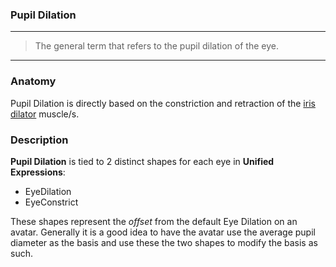 ### Pupil Dilation

***

> The general term that refers to
> the pupil dilation of the eye.

***

### Anatomy

Pupil Dilation is directly based on the constriction and retraction of the 
[iris dilator](https://en.wikipedia.org/wiki/Iris_dilator_muscle) muscle/s.

### Description

**Pupil Dilation** is tied to 2 distinct shapes for each eye in 
**Unified Expressions**: 

* EyeDilation
* EyeConstrict

These shapes represent the *offset* from the 
default Eye Dilation on an avatar. Generally it is a good 
idea to have the avatar use the average pupil diameter as the 
basis and use these the two shapes to modify the basis as such.
